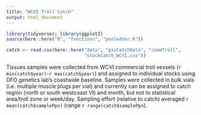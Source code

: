 ```yaml
---
title: "WCVI Troll Catch"
output: html_document
---
```


```r
library(tidyverse); library(ggplot2)
source(here::here("R", "functions", "pooledVar.R"))

catch <- read.csv(here::here("data", "gsiCatchData", "commTroll", 
                             "stockCatch_WCVI.csv"))
```

Tissues samples were collected from WCVI commercial troll vessels (`r min(catch$year)`-`r max(catch$year)`) and assigned to individual stocks using DFO genetics lab's coastwide baseline. Samples were collected in bulk vials (i.e. multiple muscle plugs per vial) and currently can be assigned to catch region (north or south westcoast VI) and month, but not to statistical area/troll zone or week/day. Sampling effort (relative to catch) averaged `r mean(catch$samplePpn)` (range `r range(catch$samplePpn`). 
